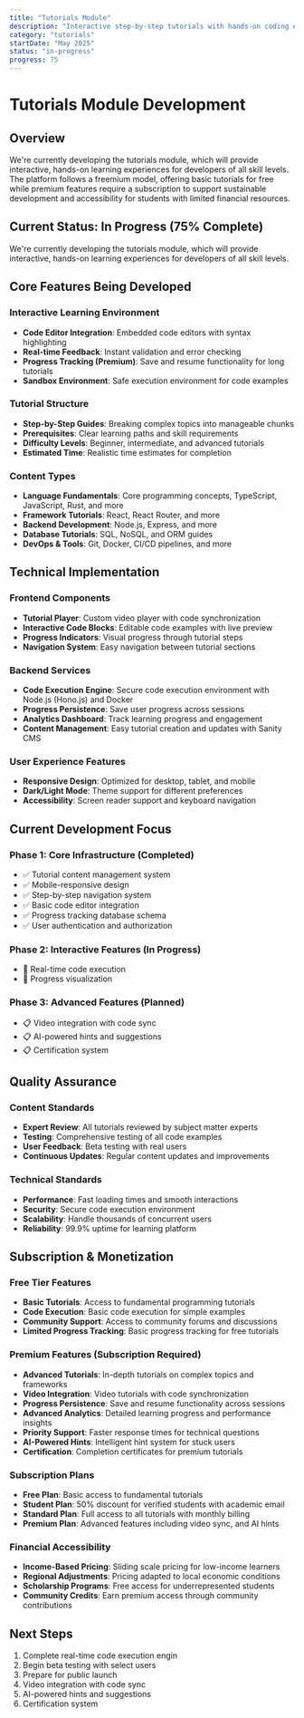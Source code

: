 ```yaml
---
title: "Tutorials Module"
description: "Interactive step-by-step tutorials with hands-on coding exercises and real-time feedback"
category: "tutorials"
startDate: "May 2025"
status: "in-progress"
progress: 75
---
```


# Tutorials Module Development

## Overview

We're currently developing the tutorials module, which will provide interactive, hands-on learning experiences for developers of all skill levels. The platform follows a freemium model, offering basic tutorials for free while premium features require a subscription to support sustainable development and accessibility for students with limited financial resources.

## Current Status: In Progress (75% Complete)

We're currently developing the tutorials module, which will provide interactive, hands-on learning experiences for developers of all skill levels.

## Core Features Being Developed

### Interactive Learning Environment

- **Code Editor Integration**: Embedded code editors with syntax highlighting
- **Real-time Feedback**: Instant validation and error checking
- **Progress Tracking (Premium)**: Save and resume functionality for long tutorials
- **Sandbox Environment**: Safe execution environment for code examples

### Tutorial Structure

- **Step-by-Step Guides**: Breaking complex topics into manageable chunks
- **Prerequisites**: Clear learning paths and skill requirements
- **Difficulty Levels**: Beginner, intermediate, and advanced tutorials
- **Estimated Time**: Realistic time estimates for completion

### Content Types

- **Language Fundamentals**: Core programming concepts, TypeScript, JavaScript, Rust, and more
- **Framework Tutorials**: React, React Router, and more
- **Backend Development**: Node.js, Express, and more
- **Database Tutorials**: SQL, NoSQL, and ORM guides
- **DevOps & Tools**: Git, Docker, CI/CD pipelines, and more

## Technical Implementation

### Frontend Components

- **Tutorial Player**: Custom video player with code synchronization
- **Interactive Code Blocks**: Editable code examples with live preview
- **Progress Indicators**: Visual progress through tutorial steps
- **Navigation System**: Easy navigation between tutorial sections

### Backend Services

- **Code Execution Engine**: Secure code execution environment with Node.js (Hono.js) and Docker
- **Progress Persistence**: Save user progress across sessions
- **Analytics Dashboard**: Track learning progress and engagement
- **Content Management**: Easy tutorial creation and updates with Sanity CMS

### User Experience Features

- **Responsive Design**: Optimized for desktop, tablet, and mobile
- **Dark/Light Mode**: Theme support for different preferences
- **Accessibility**: Screen reader support and keyboard navigation

## Current Development Focus

### Phase 1: Core Infrastructure (Completed)

- ✅ Tutorial content management system
- ✅ Mobile-responsive design
- ✅ Step-by-step navigation system
- ✅ Basic code editor integration
- ✅ Progress tracking database schema
- ✅ User authentication and authorization

### Phase 2: Interactive Features (In Progress)

- 🔄 Real-time code execution
- 🔄 Progress visualization

### Phase 3: Advanced Features (Planned)

- 📋 Video integration with code sync
- 📋 AI-powered hints and suggestions
- 📋 Certification system

## Quality Assurance

### Content Standards

- **Expert Review**: All tutorials reviewed by subject matter experts
- **Testing**: Comprehensive testing of all code examples
- **User Feedback**: Beta testing with real users
- **Continuous Updates**: Regular content updates and improvements

### Technical Standards

- **Performance**: Fast loading times and smooth interactions
- **Security**: Secure code execution environment
- **Scalability**: Handle thousands of concurrent users
- **Reliability**: 99.9% uptime for learning platform

## Subscription & Monetization

### Free Tier Features

- **Basic Tutorials**: Access to fundamental programming tutorials
- **Code Execution**: Basic code execution for simple examples
- **Community Support**: Access to community forums and discussions
- **Limited Progress Tracking**: Basic progress tracking for free tutorials

### Premium Features (Subscription Required)

- **Advanced Tutorials**: In-depth tutorials on complex topics and frameworks
- **Video Integration**: Video tutorials with code synchronization
- **Progress Persistence**: Save and resume functionality across sessions
- **Advanced Analytics**: Detailed learning progress and performance insights
- **Priority Support**: Faster response times for technical questions
- **AI-Powered Hints**: Intelligent hint system for stuck users
- **Certification**: Completion certificates for premium tutorials

### Subscription Plans

- **Free Plan**: Basic access to fundamental tutorials
- **Student Plan**: 50% discount for verified students with academic email
- **Standard Plan**: Full access to all tutorials with monthly billing
- **Premium Plan**: Advanced features including video sync, and AI hints

### Financial Accessibility

- **Income-Based Pricing**: Sliding scale pricing for low-income learners
- **Regional Adjustments**: Pricing adapted to local economic conditions
- **Scholarship Programs**: Free access for underrepresented students
- **Community Credits**: Earn premium access through community contributions

## Next Steps

1. Complete real-time code execution engin
2. Begin beta testing with select users
3. Prepare for public launch
4. Video integration with code sync
5. AI-powered hints and suggestions
6. Certification system
